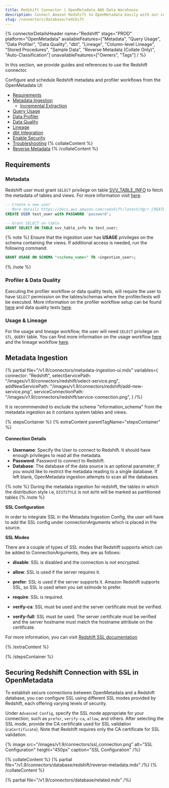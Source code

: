 ```yaml
---
title: Redshift Connector | OpenMetadata AWS Data Warehouse
description: Connect Amazon Redshift to OpenMetadata Easily with our comprehensive database connector guide. Setup instructions, configuration tips, and metadata ext...
slug: /connectors/database/redshift
---
```







{% connectorDetailsHeader
name="Redshift"
stage="PROD"
platform="OpenMetadata"
availableFeatures=["Metadata", "Query Usage", "Data Profiler", "Data Quality", "dbt", "Lineage", "Column-level Lineage", "Stored Procedures", "Sample Data", "Reverse Metadata (Collate Only)", "Auto-Classification"]
unavailableFeatures=["Owners", "Tags"]
/ %}

In this section, we provide guides and references to use the Redshift connector.

Configure and schedule Redshift metadata and profiler workflows from the OpenMetadata UI:

- [Requirements](#requirements)
- [Metadata Ingestion](#metadata-ingestion)
    - [Incremental Extraction](/connectors/ingestion/workflows/metadata/incremental-extraction/redshift)
- [Query Usage](/connectors/ingestion/workflows/usage)
- [Data Profiler](/how-to-guides/data-quality-observability/profiler/workflow)
- [Data Quality](/how-to-guides/data-quality-observability/quality)
- [Lineage](/connectors/ingestion/lineage)
- [dbt Integration](/connectors/ingestion/workflows/dbt)
- [Enable Security](#securing-redshift-connection-with-ssl-in-openmetadata)
- [Troubleshooting](/connectors/database/redshift/troubleshooting)
{% collateContent %}
- [Reverse Metadata](#reverse-metadata)
{% /collateContent %}

<IngestionModeTiles yamlPath="/snippets/connectors/database/redshift/yaml" />

## Requirements

### Metadata
Redshift user must grant `SELECT` privilege on table [SVV_TABLE_INFO](https://docs.aws.amazon.com/redshift/latest/dg/r_SVV_TABLE_INFO.html) to fetch the metadata of tables and views. For more information visit [here](https://docs.aws.amazon.com/redshift/latest/dg/c_visibility-of-data.html).

```sql
-- Create a new user
-- More details https://docs.aws.amazon.com/redshift/latest/dg/r_CREATE_USER.html
CREATE USER test_user with PASSWORD 'password';

-- Grant SELECT on table
GRANT SELECT ON TABLE svv_table_info to test_user;
```

{% note %}
Ensure that the ingestion user has **USAGE** privileges on the schema containing the views. If additional access is needed, run the following command:  

```sql
GRANT USAGE ON SCHEMA "<schema_name>" TO <ingestion_user>;
```
{% /note %}

### Profiler & Data Quality
Executing the profiler workflow or data quality tests, will require the user to have `SELECT` permission on the tables/schemas where the profiler/tests will be executed. More information on the profiler workflow setup can be found [here](/how-to-guides/data-quality-observability/profiler/workflow) and data quality tests [here](/how-to-guides/data-quality-observability/quality).

### Usage & Lineage
For the usage and lineage workflow, the user will need `SELECT` privilege on `STL_QUERY` table. You can find more information on the usage workflow [here](/connectors/ingestion/workflows/usage) and the lineage workflow [here](/connectors/ingestion/workflows/lineage).

## Metadata Ingestion

{% partial 
  file="/v1.9/connectors/metadata-ingestion-ui.mdx" 
  variables={
    connector: "Redshift", 
    selectServicePath: "/images/v1.9/connectors/redshift/select-service.png",
    addNewServicePath: "/images/v1.9/connectors/redshift/add-new-service.png",
    serviceConnectionPath: "/images/v1.9/connectors/redshift/service-connection.png",
} 
/%}

It is recommmended to exclude the schema "information_schema" from the metadata ingestion as it contains system tables and views.

{% stepsContainer %}
{% extraContent parentTagName="stepsContainer" %}

#### Connection Details

- **Username**: Specify the User to connect to Redshift. It should have enough privileges to read all the metadata.
- **Password**: Password to connect to Redshift.
- **Database**: The database of the data source is an optional parameter, if you would like to restrict the metadata reading to a single database. If left blank, OpenMetadata ingestion attempts to scan all the databases.

{% note %}
During the metadata ingestion for redshift, the tables in which the distribution style i.e, `DISTSTYLE` is not `AUTO` will be marked as partitioned tables
{% /note %}

**SSL Configuration**

In order to integrate SSL in the Metadata Ingestion Config, the user will have to add the SSL config under connectionArguments which is placed in the source.

**SSL Modes**

There are a couple of types of SSL modes that Redshift supports which can be added to ConnectionArguments, they are as follows:
- **disable**: SSL is disabled and the connection is not encrypted.

- **allow**: SSL is used if the server requires it.

- **prefer**: SSL is used if the server supports it. Amazon Redshift supports SSL, so SSL is used when you set sslmode to prefer.

- **require**: SSL is required.

- **verify-ca**: SSL must be used and the server certificate must be verified.

- **verify-full**: SSL must be used. The server certificate must be verified and the server hostname must match the hostname attribute on the certificate.

For more information, you can visit [Redshift SSL documentation](https://docs.aws.amazon.com/redshift/latest/mgmt/connecting-ssl-support.html)

<AdvancedConfiguration />

{% /extraContent %}

<TestConnection />

<ConfigureIngestion />

<IngestionScheduleAndDeploy />

{% /stepsContainer %}

## Securing Redshift Connection with SSL in OpenMetadata

To establish secure connections between OpenMetadata and a Redshift database, you can configure SSL using different SSL modes provided by Redshift, each offering varying levels of security.

Under `Advanced Config`, specify the SSL mode appropriate for your connection, such as `prefer`, `verify-ca`, `allow`, and others. After selecting the SSL mode, provide the CA certificate used for SSL validation (`caCertificate`). Note that Redshift requires only the CA certificate for SSL validation.

{% image
  src="/images/v1.9/connectors/ssl_connection.png"
  alt="SSL Configuration"
  height="450px"
  caption="SSL Configuration" /%}

{% collateContent %}
{% partial file="/v1.9/connectors/database/redshift/reverse-metadata.mdx" /%}
{% /collateContent %}

{% partial file="/v1.9/connectors/database/related.mdx" /%}
